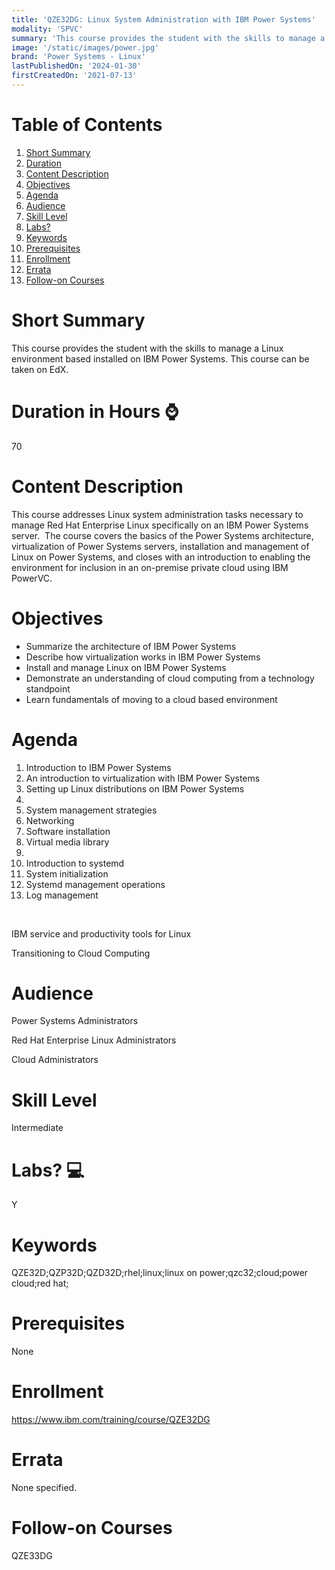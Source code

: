 ```yaml
---
title: 'QZE32DG: Linux System Administration with IBM Power Systems'
modality: 'SPVC'
summary: 'This course provides the student with the skills to manage a Linux environment based installed on IBM Power Systems. This course can be taken on EdX.'
image: '/static/images/power.jpg'
brand: 'Power Systems - Linux'
lastPublishedOn: '2024-01-30'
firstCreatedOn: '2021-07-13'
---
```

# Table of Contents
1.  [Short Summary](#short-summary)
2.  [Duration](#duration-in-hours-)
3.  [Content Description](#content-description)
4.  [Objectives](#objectives)
5.  [Agenda](#agenda)
6.  [Audience](#audience)
7.  [Skill Level](#skill-level)
8.  [Labs?](#labs-)
9.  [Keywords](#keywords)
10. [Prerequisites](#prerequisites)
11. [Enrollment](#enrollment)
12. [Errata](#errata)
13. [Follow-on Courses](#follow-on-courses)

# Short Summary
This course provides the student with the skills to manage a Linux environment based installed on IBM Power Systems. This course can be taken on EdX.

# Duration in Hours ⌚
70

# Content Description
This course addresses Linux system administration tasks necessary to manage Red Hat Enterprise Linux specifically on an IBM Power Systems server.  The course covers the basics of the Power Systems architecture, virtualization of Power Systems servers, installation and management of Linux on Power Systems, and closes with an introduction to enabling the environment for inclusion in an on-premise private cloud using IBM PowerVC.



# Objectives
* Summarize the architecture of IBM Power Systems
* Describe how virtualization works in IBM Power Systems
* Install and manage Linux on IBM Power Systems
* Demonstrate an understanding of cloud computing from a technology standpoint
* Learn fundamentals of moving to a cloud based environment


# Agenda
1. Introduction to IBM Power Systems
2. An introduction to virtualization with IBM Power Systems
3. Setting up Linux distributions on IBM Power Systems
4. 
5. System management strategies
6. Networking
7. Software installation
8. Virtual media library
9. 
10. Introduction to systemd
11. System initialization
12. Systemd management operations
13. Log management

 

IBM service and productivity tools for Linux

Transitioning to Cloud Computing



# Audience
Power Systems Administrators

Red Hat Enterprise Linux Administrators

Cloud Administrators



# Skill Level
Intermediate

# Labs? 💻
Y

# Keywords
QZE32D;QZP32D;QZD32D;rhel;linux;linux on power;qzc32;cloud;power cloud;red hat;

# Prerequisites
None



# Enrollment
https://www.ibm.com/training/course/QZE32DG

# Errata
None specified.

# Follow-on Courses
QZE33DG

